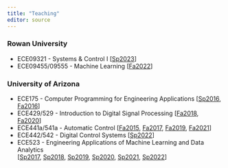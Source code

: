```yaml
---
title: "Teaching"
editor: source
---
```



### Rowan University 
- ECE09321 - Systems & Control I [[Sp2023](https://drive.google.com/file/d/1H8Emv3lAs9iFeRa4qP-noEcLUAUCB886/view?usp=share_link){target="_blank"}]
- ECE09455/09555 - Machine Learning [[Fa2022](https://drive.google.com/file/d/1N3rXdYxMUjxnFsbwlM9LInHpig-VxcuB/view?usp=sharing){target="_blank"}] 



### University of Arizona 
- ECE175 - Computer Programming for Engineering Applications 
[[Sp2016](https://drive.google.com/file/d/17QkA32II5u5oshrBwvuC1BukqNqXJ60J/view?usp=sharing){target="_blank"}, 
[Fa2016](https://drive.google.com/file/d/1MEieYZzJlMU5IxpzI5ckzoOrqSBRUzPK/view?usp=sharing){target="_blank"}] 
- ECE429/529 - Introduction to Digital Signal Processing 
[[Fa2018](https://drive.google.com/file/d/1tPXw3sQQVFyGqQVQ3LKeXl0pVQ0XLvHw/view?usp=sharing){target="_blank"}, 
[Fa2020](https://drive.google.com/file/d/1Ps6LMn1JJOBDbmf0DCnAn1cdppmsu2Kw/view?usp=sharing){target="_blank"}]
- ECE441a/541a - Automatic Control 
[[Fa2015](https://drive.google.com/file/d/1P-Dd7rLanA9T0sANXc84rOz6A9BLng8c/view?usp=sharing){target="_blank"}, 
[Fa2017](https://drive.google.com/file/d/1v0omLL_RolsEvMTMJY7XpZn-b1qyeQew/view?usp=sharing){target="_blank"}, 
[Fa2019](https://drive.google.com/file/d/14RgIeHfHaLkPlzuAa9F80Fm8j83dytx6/view?usp=sharing){target="_blank"}, 
[Fa2021](https://drive.google.com/file/d/1WLyvbWXUGb6b8yCQwOV52iqxflJKjbbY/view?usp=sharing){target="_blank"}] 
- ECE442/542 - Digital Control Systems 
[[Sp2022](https://drive.google.com/file/d/1KTT9ByfXVGB_MCtezfsh1miN8d-C6LWc/view?usp=sharing){target="_blank"}]
- ECE523 - Engineering Applications of Machine Learning and Data Analytics  
[[Sp2017](https://drive.google.com/file/d/1ugvGTQ_fXmcPmO9Q3krbjbkSInx8Xz6p/view?usp=sharing){target="_blank"}, 
[Sp2018](https://drive.google.com/file/d/1PmaHT6AQuVlVlQtCRAWdIoSmJF-rSgKH/view?usp=sharing){target="_blank"}, 
[Sp2019](https://drive.google.com/file/d/1PmaHT6AQuVlVlQtCRAWdIoSmJF-rSgKH/view?usp=sharing){target="_blank"}, 
[Sp2020](https://drive.google.com/file/d/1zRB0e7rz0_H08gZLeojdmT793zN8KGjG/view?usp=sharing){target="_blank"}, 
[Sp2021](https://drive.google.com/file/d/1IOkBpU4iqmK8psVc5um5WAvqpbmmwpzL/view?usp=sharing){target="_blank"}, 
[Sp2022](https://drive.google.com/file/d/1pJ7JOxnKOgIWg3paOzt30tl_Zz_L1rSh/view?usp=sharing){target="_blank"}] 


